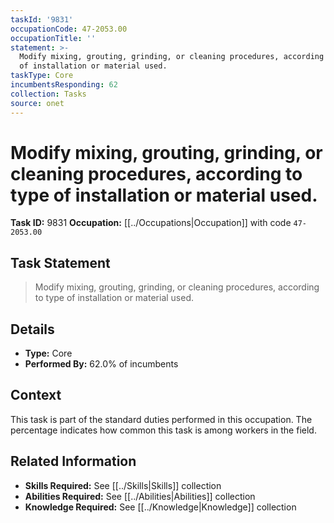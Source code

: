```yaml
---
taskId: '9831'
occupationCode: 47-2053.00
occupationTitle: ''
statement: >-
  Modify mixing, grouting, grinding, or cleaning procedures, according to type
  of installation or material used.
taskType: Core
incumbentsResponding: 62
collection: Tasks
source: onet
---
```

# Modify mixing, grouting, grinding, or cleaning procedures, according to type of installation or material used.

**Task ID:** 9831
**Occupation:** [[../Occupations|Occupation]] with code `47-2053.00`

## Task Statement

> Modify mixing, grouting, grinding, or cleaning procedures, according to type of installation or material used.

## Details

- **Type:** Core
- **Performed By:** 62.0% of incumbents

## Context

This task is part of the standard duties performed in this occupation. The percentage indicates how common this task is among workers in the field.

## Related Information

- **Skills Required:** See [[../Skills|Skills]] collection
- **Abilities Required:** See [[../Abilities|Abilities]] collection
- **Knowledge Required:** See [[../Knowledge|Knowledge]] collection
